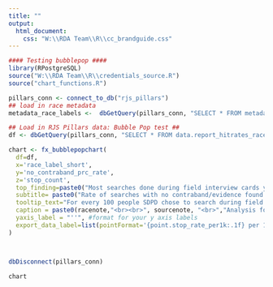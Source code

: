```yaml
---
title: ""
output:
  html_document:
    css: "W:\\RDA Team\\R\\cc_brandguide.css"
---
```

<!-- link to Google Font -->
<link href="https://fonts.googleapis.com/css2?family=Inter:wght@100;200;300;400;500;600;700;800;900&display=swap" rel="stylesheet">

```r

#### Testing bubblepop ####
library(RPostgreSQL)
source("W:\\RDA Team\\R\\credentials_source.R")
source("chart_functions.R")

pillars_conn <- connect_to_db("rjs_pillars")
## load in race metadata
metadata_race_labels <-  dbGetQuery(pillars_conn, "SELECT * FROM metadata_race_labels") %>% select(race_base, race_label_short, race_label_long)

## Load in RJS Pillars data: Bubble Pop test ##
df <- dbGetQuery(pillars_conn, "SELECT * FROM data.report_hitrates_race_ficard_person")  %>% filter(race!="total" & race != "nhpi" & race!= "aian" & !is.na(stop_count))  %>% left_join(metadata_race_labels, by = c("race" = "race_base")) %>% arrange(desc(no_contraband_prc_rate))

chart <- fx_bubblepopchart(
  df=df, 
  x='race_label_short', 
  y='no_contraband_prc_rate', 
  z='stop_count',
  top_finding=paste0("Most searches done during field interview cards yield no contraband and disproportionately target people of color."), # this is the top finding from the chart that gets used like a title
  subtitle= paste0("Rate of searches with no contraband/evidence found during field interview cards by race"), # this is the more standard chart title that gets used as a subtitle
  tooltip_text="For every 100 people SDPD chose to search during field interview cards of individuals perceived as <b>{point.race_label_long:.1f}</b>, SDPD found no contraband/evidence in <b>{point.no_contraband_prc_rate:.1f}</b> of people searched, a total of <b>{point.stop_count:,0f}</b> biased searches.", # customize your tooltip as a statement, calling out rate and count
  caption = paste0(racenote,"<br><br>", sourcenote, "<br>","Analysis for all officer-initiated stops that resulted in a search and field interview card.","<br>"), # if necessary add a method note between the racenote and sourcenote with a line break, use racenote if graph includes data by race, and always use sourcenote. Each of these are standard objects across all charts
  yaxis_label = "''", #format for your y axis labels
  export_data_label=list(pointFormat='{point.stop_rate_per1k:.1f} per 1K')
)



dbDisconnect(pillars_conn)
```

```r
chart
```

<script>
  widg = document.getElementsByClassName('html-widget'); //find widgets
  for (let i = 0; i < widg.length; i++) { //loop through
    document.getElementsByClassName('highchart')[i].style.width = '100%'; //adjust width
    document.getElementsByClassName('highchart')[i].style.height = '100%'; //adjust height
  }
</script>